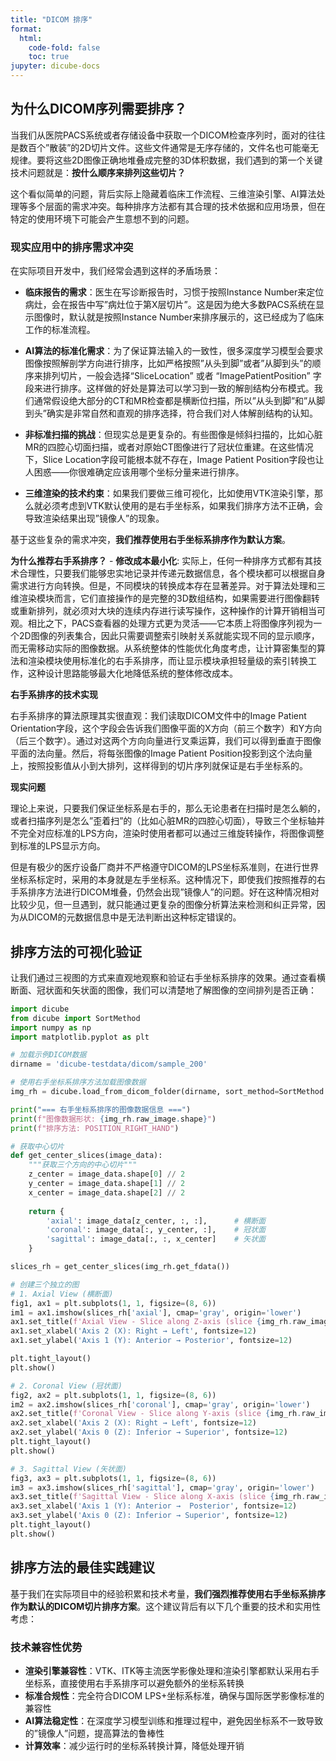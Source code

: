 ```yaml
---
title: "DICOM 排序"
format:
  html:
    code-fold: false
    toc: true
jupyter: dicube-docs
---
```


## 为什么DICOM序列需要排序？

当我们从医院PACS系统或者存储设备中获取一个DICOM检查序列时，面对的往往是数百个"散装"的2D切片文件。这些文件通常是无序存储的，文件名也可能毫无规律。要将这些2D图像正确地堆叠成完整的3D体积数据，我们遇到的第一个关键技术问题就是：**按什么顺序来排列这些切片？**

这个看似简单的问题，背后实际上隐藏着临床工作流程、三维渲染引擎、AI算法处理等多个层面的需求冲突。每种排序方法都有其合理的技术依据和应用场景，但在特定的使用环境下可能会产生意想不到的问题。

### 现实应用中的排序需求冲突

在实际项目开发中，我们经常会遇到这样的矛盾场景：

- **临床报告的需求**：医生在写诊断报告时，习惯于按照Instance Number来定位病灶，会在报告中写"病灶位于第X层切片"。这是因为绝大多数PACS系统在显示图像时，默认就是按照Instance Number来排序展示的，这已经成为了临床工作的标准流程。

- **AI算法的标准化需求**：为了保证算法输入的一致性，很多深度学习模型会要求图像按照解剖学方向进行排序，比如严格按照"从头到脚"或者"从脚到头"的顺序来排列切片，一般会选择“SliceLocation” 或者 "ImagePatientPosition" 字段来进行排序。这样做的好处是算法可以学习到一致的解剖结构分布模式。我们通常假设绝大部分的CT和MR检查都是横断位扫描，所以"从头到脚"和"从脚到头"确实是非常自然和直观的排序选择，符合我们对人体解剖结构的认知。

- **非标准扫描的挑战**：但现实总是更复杂的。有些图像是倾斜扫描的，比如心脏MR的四腔心切面扫描，或者对原始CT图像进行了冠状位重建。在这些情况下，Slice Location字段可能根本就不存在，Image Patient Position字段也让人困惑——你很难确定应该用哪个坐标分量来进行排序。

- **三维渲染的技术约束**：如果我们要做三维可视化，比如使用VTK渲染引擎，那么就必须考虑到VTK默认使用的是右手坐标系，如果我们排序方法不正确，会导致渲染结果出现"镜像人"的现象。

基于这些复杂的需求冲突，**我们推荐使用右手坐标系排序作为默认方案**。

**为什么推荐右手系排序？**
- **修改成本最小化**: 实际上，任何一种排序方式都有其技术合理性，只要我们能够忠实地记录并传递元数据信息，各个模块都可以根据自身需求进行方向转换。但是，不同模块的转换成本存在显著差异。对于算法处理和三维渲染模块而言，它们直接操作的是完整的3D数组结构，如果需要进行图像翻转或重新排列，就必须对大块的连续内存进行读写操作，这种操作的计算开销相当可观。相比之下，PACS查看器的处理方式更为灵活——它本质上将图像序列视为一个2D图像的列表集合，因此只需要调整索引映射关系就能实现不同的显示顺序，而无需移动实际的图像数据。从系统整体的性能优化角度考虑，让计算密集型的算法和渲染模块使用标准化的右手系排序，而让显示模块承担轻量级的索引转换工作，这种设计思路能够最大化地降低系统的整体修改成本。


**右手系排序的技术实现**

右手系排序的算法原理其实很直观：我们读取DICOM文件中的Image Patient Orientation字段，这个字段会告诉我们图像平面的X方向（前三个数字）和Y方向（后三个数字）。通过对这两个方向向量进行叉乘运算，我们可以得到垂直于图像平面的法向量。然后，将每张图像的Image Patient Position投影到这个法向量上，按照投影值从小到大排列，这样得到的切片序列就保证是右手坐标系的。

**现实问题**

理论上来说，只要我们保证坐标系是右手的，那么无论患者在扫描时是怎么躺的，或者扫描序列是怎么"歪着扫"的（比如心脏MR的四腔心切面），导致三个坐标轴并不完全对应标准的LPS方向，渲染时使用者都可以通过三维旋转操作，将图像调整到标准的LPS显示方向。

但是有极少的医疗设备厂商并不严格遵守DICOM的LPS坐标系准则，在进行世界坐标系标定时，采用的本身就是左手坐标系。这种情况下，即使我们按照推荐的右手系排序方法进行DICOM堆叠，仍然会出现"镜像人"的问题。好在这种情况相对比较少见，但一旦遇到，就只能通过更复杂的图像分析算法来检测和纠正异常，因为从DICOM的元数据信息中是无法判断出这种标定错误的。



## 排序方法的可视化验证

让我们通过三视图的方式来直观地观察和验证右手坐标系排序的效果。通过查看横断面、冠状面和矢状面的图像，我们可以清楚地了解图像的空间排列是否正确：

```python
import dicube
from dicube import SortMethod
import numpy as np
import matplotlib.pyplot as plt

# 加载示例DICOM数据
dirname = 'dicube-testdata/dicom/sample_200'

# 使用右手坐标系排序方法加载图像数据
img_rh = dicube.load_from_dicom_folder(dirname, sort_method=SortMethod.POSITION_RIGHT_HAND)

print("=== 右手坐标系排序的图像数据信息 ===")
print(f"图像数据形状: {img_rh.raw_image.shape}")
print(f"排序方法: POSITION_RIGHT_HAND")

# 获取中心切片
def get_center_slices(image_data):
    """获取三个方向的中心切片"""
    z_center = image_data.shape[0] // 2
    y_center = image_data.shape[1] // 2  
    x_center = image_data.shape[2] // 2
    
    return {
        'axial': image_data[z_center, :, :],      # 横断面
        'coronal': image_data[:, y_center, :],    # 冠状面  
        'sagittal': image_data[:, :, x_center]    # 矢状面
    }

slices_rh = get_center_slices(img_rh.get_fdata())

# 创建三个独立的图
# 1. Axial View (横断面)
fig1, ax1 = plt.subplots(1, 1, figsize=(8, 6))
im1 = ax1.imshow(slices_rh['axial'], cmap='gray', origin='lower')
ax1.set_title(f'Axial View - Slice along Z-axis (slice {img_rh.raw_image.shape[0]//2} of {img_rh.raw_image.shape[0]})', fontsize=14)
ax1.set_xlabel('Axis 2 (X): Right → Left', fontsize=12)
ax1.set_ylabel('Axis 1 (Y): Anterior → Posterior', fontsize=12)

plt.tight_layout()
plt.show()

# 2. Coronal View (冠状面)
fig2, ax2 = plt.subplots(1, 1, figsize=(8, 6))
im2 = ax2.imshow(slices_rh['coronal'], cmap='gray', origin='lower')
ax2.set_title(f'Coronal View - Slice along Y-axis (slice {img_rh.raw_image.shape[1]//2} of {img_rh.raw_image.shape[1]})', fontsize=14)
ax2.set_xlabel('Axis 2 (X): Right → Left', fontsize=12)
ax2.set_ylabel('Axis 0 (Z): Inferior → Superior', fontsize=12)
plt.tight_layout()
plt.show()

# 3. Sagittal View (矢状面)
fig3, ax3 = plt.subplots(1, 1, figsize=(8, 6))
im3 = ax3.imshow(slices_rh['sagittal'], cmap='gray', origin='lower')
ax3.set_title(f'Sagittal View - Slice along X-axis (slice {img_rh.raw_image.shape[2]//2} of {img_rh.raw_image.shape[2]})', fontsize=14)
ax3.set_xlabel('Axis 1 (Y): Anterior →  Posterior', fontsize=12)
ax3.set_ylabel('Axis 0 (Z): Inferior → Superior', fontsize=12)
plt.tight_layout()
plt.show()
```

## 排序方法的最佳实践建议

基于我们在实际项目中的经验积累和技术考量，**我们强烈推荐使用右手坐标系排序作为默认的DICOM切片排序方案**。这个建议背后有以下几个重要的技术和实用性考虑：

### 技术兼容性优势

- **渲染引擎兼容性**：VTK、ITK等主流医学影像处理和渲染引擎都默认采用右手坐标系，直接使用右手系排序可以避免额外的坐标系转换
- **标准合规性**：完全符合DICOM LPS+坐标系标准，确保与国际医学影像标准的兼容性
- **AI算法稳定性**：在深度学习模型训练和推理过程中，避免因坐标系不一致导致的"镜像人"问题，提高算法的鲁棒性
- **计算效率**：减少运行时的坐标系转换计算，降低处理开销


